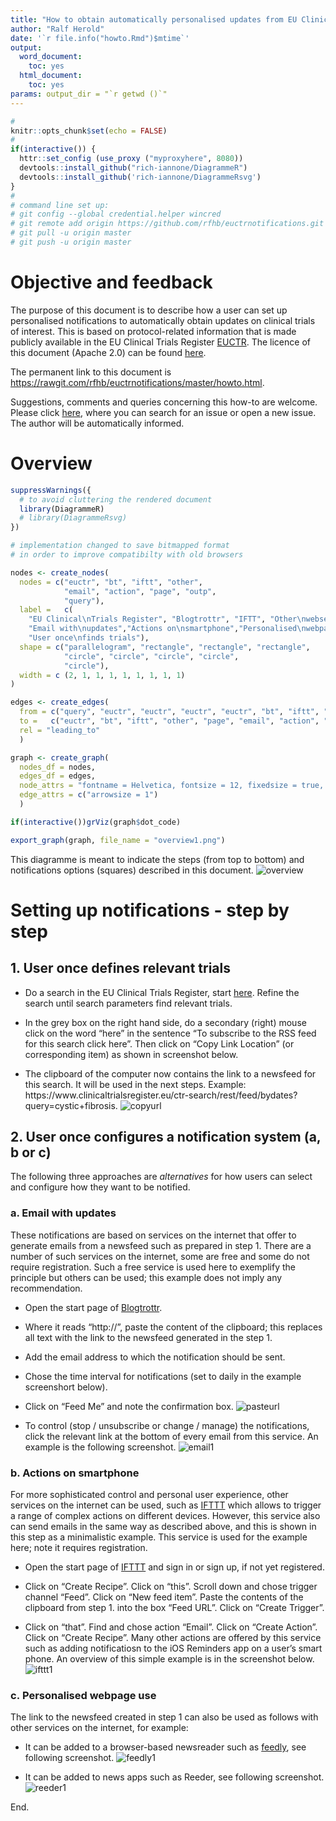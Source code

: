 ```yaml
---
title: "How to obtain automatically personalised updates from EU Clinical Trials Register"
author: "Ralf Herold"
date: '`r file.info("howto.Rmd")$mtime`'
output:
  word_document:
    toc: yes
  html_document:
    toc: yes
params: output_dir = "`r getwd ()`"
---
```


```r
#
knitr::opts_chunk$set(echo = FALSE)
#
if(interactive()) {
  httr::set_config (use_proxy ("myproxyhere", 8080))
  devtools::install_github("rich-iannone/DiagrammeR")
  devtools::install_github('rich-iannone/DiagrammeRsvg')
}
#
# command line set up:
# git config --global credential.helper wincred
# git remote add origin https://github.com/rfhb/euctrnotifications.git
# git pull -u origin master
# git push -u origin master
```

# Objective and feedback

The purpose of this document is to describe how a user can set up personalised notifications to automatically obtain updates on clinical trials of interest. This is based on protocol-related information that is made publicly available in the EU Clinical Trials Register [EUCTR](https://www.clinicaltrialsregister.eu/). The licence of this document (Apache 2.0) can be found [here](https://github.com/rfhb/euctrnotifications/blob/master/LICENSE).

The permanent link to this document is [https://rawgit.com/rfhb/euctrnotifications/master/howto.html](https://rawgit.com/rfhb/euctrnotifications/master/howto.html).

Suggestions, comments and queries concerning this how-to are welcome. Please click [here](https://github.com/rfhb/euctrnotifications/issues), where you can search for an issue or open a new issue. The author will be automatically informed. 


# Overview

```r
suppressWarnings({
  # to avoid cluttering the rendered document
  library(DiagrammeR)
  # library(DiagrammeRsvg)
})

# implementation changed to save bitmapped format 
# in order to improve compatibilty with old browsers

nodes <- create_nodes(
  nodes = c("euctr", "bt", "iftt", "other", 
            "email", "action", "page", "outp", 
            "query"),
  label =   c(
    "EU Clinical\nTrials Register", "Blogtrottr", "IFTT", "Other\nwebservice", 
    "Email with\nupdates","Actions on\nsmartphone","Personalised\nwebpage","Other\noutput",
    "User once\nfinds trials"),
  shape = c("parallelogram", "rectangle", "rectangle", "rectangle", 
            "circle", "circle", "circle", "circle",  
            "circle"),
  width = c (2, 1, 1, 1, 1, 1, 1, 1, 1)
)

edges <- create_edges(
  from = c("query", "euctr", "euctr", "euctr", "euctr", "bt", "iftt", "other"),
  to =   c("euctr", "bt", "iftt", "other", "page", "email", "action", "outp"),
  rel = "leading_to"
  )

graph <- create_graph(
  nodes_df = nodes,
  edges_df = edges,
  node_attrs = "fontname = Helvetica, fontsize = 12, fixedsize = true, height = 1",
  edge_attrs = c("arrowsize = 1")
  )

if(interactive())grViz(graph$dot_code)

export_graph(graph, file_name = "overview1.png")

```

This diagramme is meant to indicate the steps (from top to bottom) and notifications options (squares) described in this document. ![overview](overview1.png)

# Setting up notifications - step by step

## 1. User once defines relevant trials

- Do a search in the EU Clinical Trials Register, start [here](https://www.clinicaltrialsregister.eu/ctr-search/search). Refine the search until search parameters find relevant trials. 

- In the grey box on the right hand side, do a secondary (right) mouse click on the word "here" in the sentence "To subscribe to the RSS feed for this search click here". Then click on "Copy Link Location" (or corresponding item) as shown in screenshot below. 

- The clipboard of the computer now contains the link to a newsfeed for this search. It will be used in the next steps. Example: https://www.clinicaltrialsregister.eu/ctr-search/rest/feed/bydates?query=cystic+fibrosis. ![copyurl](euctr1.jpg)

## 2. User once configures a notification system (a, b or c)

The following three approaches are *alternatives* for how users can select and configure how they want to be notified. 

### a. Email with updates

These notifications are based on services on the internet that offer to generate emails from a newsfeed such as prepared in step 1. There are a number of such services on the internet, some are free and some do not require registration. Such a free service is used here to exemplify the principle but others can be used; this example does not imply any recommendation. 

- Open the start page of [Blogtrottr](https://blogtrottr.com/). 

- Where it reads "http://", paste the content of the clipboard; this replaces all text with the link to the newsfeed generated in the step 1. 

- Add the email address to which the notification should be sent. 

- Chose the time interval for notifications (set to daily in the example screenshort below). 

- Click on "Feed Me" and note the confirmation box. ![pasteurl](blogtrottr1.jpg)

- To control (stop / unsubscribe or change / manage) the notifications, click the relevant link at the bottom of every email from this service. An example is the following screenshot. ![email1](email1.jpg)


### b. Actions on smartphone

For more sophisticated control and personal user experience, other services on the internet can be used, such as [IFTTT](https://ifttt.com/) which allows to trigger a range of complex actions on different devices. However, this service also can send emails in the same way as described above, and this is shown in this step as a minimalistic example. This service is used for the example here; note it requires registration. 

- Open the start page of [IFTTT](https://ifttt.com/) and sign in or sign up, if not yet registered. 

- Click on "Create Recipe". Click on "this". Scroll down and chose trigger channel "Feed". Click on "New feed item". Paste the contents of the clipboard from step 1. into the box "Feed URL". Click on "Create Trigger". 

- Click on "that". Find and chose action "Email". Click on "Create Action". Click on "Create Recipe". Many other actions are offered by this service such as adding notificatiosn to the iOS Reminders app on a user's smart phone. An overview of this simple example is in the screenshot below. ![ifttt1](ifttt1.jpg)


### c. Personalised webpage use

The link to the newsfeed created in step 1 can also be used as follows with other services on the internet, for example: 

- It can be added to a browser-based newsreader such as [feedly](https://feedly.com/i/latest), see following screenshot. ![feedly1](feedly1.jpg)

- It can be added to news apps such as Reeder, see following screenshot. ![reeder1](reeder1.jpg)

End.

